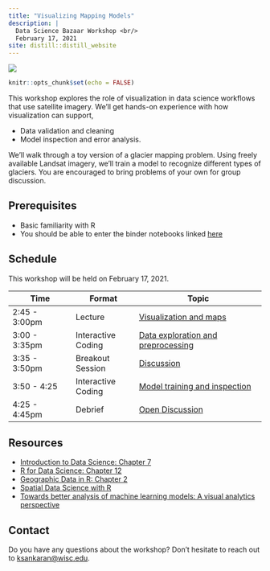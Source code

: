 ```yaml
---
title: "Visualizing Mapping Models"
description: |
  Data Science Bazaar Workshop <br/>
  February 17, 2021
site: distill::distill_website
---
```


![](assets/glacier_thumbnail.png)

```r
knitr::opts_chunk$set(echo = FALSE)
```

This workshop explores the role of visualization in data science workflows that
use satellite imagery. We'll get hands-on experience with how visualization can
support,

* Data validation and cleaning
* Model inspection and error analysis.

We'll walk through a toy version of a glacier mapping problem. Using freely
available Landsat imagery, we'll train a model to recognize different types of
glaciers. You are encouraged to bring problems of your own for group discussion.

## Prerequisites

* Basic familiarity with R
* You should be able to enter the binder notebooks linked [here](materials.html)

## Schedule

This workshop will be held on February 17, 2021.

| Time | Format | Topic |
| -- | -- | ---- |
| 2:45 - 3:00pm | Lecture | [Visualization and maps](https://drive.google.com/file/d/1QTxQcaPLS7OAsQf50-TR_nAfV_Ou6DRO/view?usp=sharing) |
| 3:00 - 3:35pm |Interactive Coding | [Data exploration and preprocessing](1-preview.html) |
| 3:35 - 3:50pm | Breakout Session | [Discussion](https://docs.google.com/document/d/1bQ1D-dJJc0hIyg17qT0YCRtkw4A0AaCJ_-yx5MahE98/edit?usp=sharing) |
| 3:50 - 4:25 | Interactive Coding | [Model training and inspection](3-train.html) |
| 4:25 - 4:45pm | Debrief | [Open Discussion](https://docs.google.com/document/d/1bQ1D-dJJc0hIyg17qT0YCRtkw4A0AaCJ_-yx5MahE98/edit?usp=sharing) |

## Resources

* [Introduction to Data Science: Chapter 7](https://rafalab.github.io/dsbook/ggplot2.html)
* [R for Data Science: Chapter 12](https://r4ds.had.co.nz)
* [Geographic Data in R: Chapter 2](https://geocompr.robinlovelace.net/spatial-class.html)
* [Spatial Data Science with R](https://rspatial.org/raster/index.html)
* [Towards better analysis of machine learning models: A visual analytics perspective](https://arxiv.org/abs/1702.01226)

## Contact

Do you have any questions about the workshop? Don't hesitate to reach out to
[ksankaran@wisc.edu](mailto:ksankaran@wisc.edu).